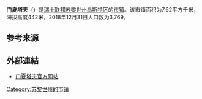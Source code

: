 {{Infobox settlement
| name = 门夏塔夫
| native_name = {{lang|de|Mönchaltorf}}
| settlement_type = [[市镇_(瑞士)|瑞士市镇]]
| image_skyline = Uster - Riedikon - Mönchaltorf IMG 3486.jpg
| image_caption = 门夏塔夫风光
| image_seal = Mönchaltorf-blazon.svg
| image_map = Karte Gemeinde Mönchaltorf 2007.png
| map_caption = 门夏塔夫在乌斯特区的位置
| pushpin_map = Switzerland
| pushpin_relief = Switzerland relief location map.jpg
| pushpin_label_position = top
| pushpin_map_caption = 门夏塔夫在瑞士的位置
| subdivision_type = 国家
| subdivision_name = {{CHE}}
| subdivision_type1 = [[瑞士行政区划|州]]
| subdivision_name1 = [[File:Flag_of_Canton_of_Zürich.svg|16px]] [[苏黎世州|苏黎世州]]
| subdivision_type2 = [[区_(瑞士)|区]]
| subdivision_name2 = [[乌斯特区|乌斯特区]]
| elevation_m = 442
| area_total_km2 = 7.62
| population_as_of = 2018年12月31日
| population_footnotes = <ref>{{cite web|url=https://www.bfs.admin.ch/bfs/de/home/statistiken/bevoelkerung.assetdetail.7966022.html|title=Ständige Wohnbevölkerung nach Staatsangehörigkeitskategorie, Geschlecht und Gemeinde, Provisorische Jahresergebnisse, 2018|trans_title=瑞士联邦2018年按国籍、性别和市镇划分的常住人口统计表|date=2019-04-09|publisher=[[瑞士联邦统计署|瑞士联邦统计署]]|language=de}}</ref>
| population_total = 3769
| population_density_km2 = auto
| timezone = [[欧洲中部时间|CET]]
| utc_offset = +1
| timezone_DST = [[欧洲中部夏令时间|CEST]]
| utc_offset_DST = +2
| coordinates = {{coord|47|18|42|N|8|43|20|E|region:|display=inline,title}}
| postal_code_type = [[瑞士邮政编码系统|邮政编码]]
| postal_code = 8617
| blank_name = [[瑞士市镇官方编号|官方编号]]
| blank_info = 0196
| website = {{url|www.moenchaltorf.ch}}
}}

'''门夏塔夫'''（{{lang-de|Mönchaltorf}}）是[[瑞士联邦|瑞士联邦]][[苏黎世州|苏黎世州]][[乌斯特区|乌斯特区]]的[[市镇_(瑞士)|市镇]]。该市镇面积为7.62平方千米，海拔高度442米，2018年12月31日人口数为3,769。

== 参考来源 ==
{{reflist}}

== 外部連結 ==
* [http://www.moenchaltorf.ch 门夏塔夫官方网站] {{de icon}}

{{Switzerland-geo-stub}}
{{DEFAULTSORT:Mönchaltorf}}
[[Category:苏黎世州的市镇|Category:苏黎世州的市镇]]